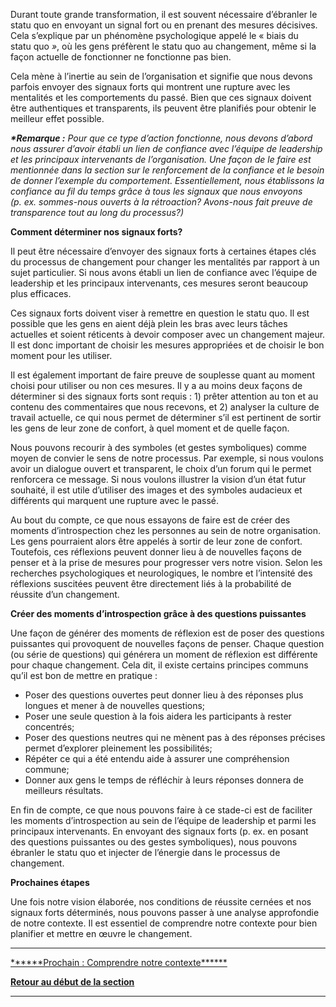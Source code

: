 Durant toute grande transformation, il est souvent nécessaire d’ébranler le statu quo en envoyant un signal fort ou en prenant des mesures décisives. Cela s’explique par un phénomène psychologique appelé le « biais du statu quo ''»'', où les gens préfèrent le statu quo au changement, même si la façon actuelle de fonctionner ne fonctionne pas bien.

Cela mène à l’inertie au sein de l’organisation et signifie que nous devons parfois envoyer des signaux forts qui montrent une rupture avec les mentalités et les comportements du passé. Bien que ces signaux doivent être authentiques et transparents, ils peuvent être planifiés pour obtenir le meilleur effet possible.

'''''*Remarque :''''' ''Pour que ce type d’action fonctionne, nous devons d’abord nous assurer d’avoir établi un lien de confiance avec l’équipe de leadership'' ''et les principaux intervenants de l’organisation. Une façon de le faire est mentionnée dans la section sur le renforcement de la confiance et le besoin de donner l’exemple du comportement. Essentiellement, nous établissons la confiance au fil du temps grâce à tous les signaux que nous envoyons (p. ex. sommes-nous ouverts à la rétroaction? Avons-nous fait preuve de transparence tout au long du processus?)''

'''Comment déterminer nos signaux forts?'''

Il peut être nécessaire d’envoyer des signaux forts à certaines étapes clés du processus de changement pour changer les mentalités par rapport à un sujet particulier. Si nous avons établi un lien de confiance avec l’équipe de leadership et les principaux intervenants, ces mesures seront beaucoup plus efficaces.

Ces signaux forts doivent viser à remettre en question le statu quo. Il est possible que les gens en aient déjà plein les bras avec leurs tâches actuelles et soient réticents à devoir composer avec un changement majeur. Il est donc important de choisir les mesures appropriées et de choisir le bon moment pour les utiliser.

Il est également important de faire preuve de souplesse quant au moment choisi pour utiliser ou non ces mesures. Il y a au moins deux façons de déterminer si des signaux forts sont requis : 1) prêter attention au ton et au contenu des commentaires que nous recevons, et 2) analyser la culture de travail actuelle, ce qui nous permet de déterminer s’il est pertinent de sortir les gens de leur zone de confort, à quel moment et de quelle façon.

Nous pouvons recourir à des symboles (et gestes symboliques) comme moyen de convier le sens de notre processus. Par exemple, si nous voulons avoir un dialogue ouvert et transparent, le choix d’un forum qui le permet renforcera ce message. Si nous voulons illustrer la vision d’un état futur souhaité, il est utile d’utiliser des images et des symboles audacieux et différents qui marquent une rupture avec le passé.

Au bout du compte, ce que nous essayons de faire est de créer des moments d’introspection chez les personnes au sein de notre organisation. Les gens pourraient alors être appelés à sortir de leur zone de confort. Toutefois, ces réflexions peuvent donner lieu à de nouvelles façons de penser et à la prise de mesures pour progresser vers notre vision. Selon les recherches psychologiques et neurologiques, le nombre et l’intensité des réflexions suscitées peuvent être directement liés à la probabilité de réussite d’un changement.

'''Créer des moments d’introspection grâce à des questions puissantes'''

Une façon de générer des moments de réflexion est de poser des questions puissantes qui provoquent de nouvelles façons de penser. Chaque question (ou série de questions) qui générera un moment de réflexion est différente pour chaque changement. Cela dit, il existe certains principes communs qu’il est bon de mettre en pratique :

* Poser des questions ouvertes peut donner lieu à des réponses plus longues et mener à de nouvelles questions;
* Poser une seule question à la fois aidera les participants à rester concentrés;
* Poser des questions neutres qui ne mènent pas à des réponses précises permet d’explorer pleinement les possibilités;
* Répéter ce qui a été entendu aide à assurer une compréhension commune;
* Donner aux gens le temps de réfléchir à leurs réponses donnera de meilleurs résultats.

En fin de compte, ce que nous pouvons faire à ce stade-ci est de faciliter les moments d’introspection au sein de l’équipe de leadership et parmi les principaux intervenants. En envoyant des signaux forts (p. ex. en posant des questions puissantes ou des gestes symboliques), nous pouvons ébranler le statu quo et injecter de l’énergie dans le processus de changement.

'''Prochaines étapes'''

Une fois notre vision élaborée, nos conditions de réussite cernées et nos signaux forts déterminés, nous pouvons passer à une analyse approfondie de notre contexte. Il est essentiel de comprendre notre contexte pour bien planifier et mettre en œuvre le changement.


-----

[https://articles.alpha.canada.ca/framework-for-leading-change/fr/comprendre-notre-contexte/ ******Prochain : Comprendre notre contexte******]

[https://articles.alpha.canada.ca/framework-for-leading-change/fr/jeter-les-bases-dun-changement-reussi/ '''Retour au début de la section''']


-----
